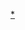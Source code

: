 {{Navbox
|listclass=hlist
|name  = 乌鲁木齐南站三进列车
|title = [[File:China Railways.svg|15px]][[乌鲁木齐铁路局|{{color|#002FA7|乌鲁木齐铁路局}}]][[三进列车|{{color|#002FA7|三进列车}}]]
|group1= '''进京列车'''
    |list1= 

*直达特快列车：[[Z69/70次列车]]、[[Z179/180次列车]]
|group2= '''进沪列车'''
    |list2= 

*直达特快列车：[[Z42/39、Z40/41次列车]]、[[Z306/303、Z304/305次列车]]
|group3= '''进穗列车'''
    |list3= 
*直达特快列车：[[Z136/137、Z138/135次列车]]

}}<noinclude>
[[Category:中国铁路列车车次|*]]
</noinclude>